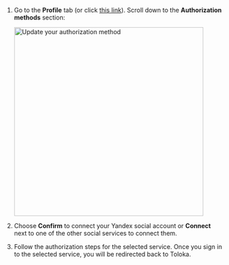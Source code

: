 1. Go to the **Profile** tab (or click [this link](https://platform.toloka.ai/requester/profile)). Scroll down to the **Authorization methods** section:

    <Image width="433px" withBackground imageId="b57ae05ed60fcaa8686e40790b12c78e" alt="Update your authorization method" />

1. Choose **Confirm** to connect your Yandex social account or **Connect** next to one of the other social services to connect them.

1. Follow the authorization steps for the selected service. Once you sign in to the selected service, you will be redirected back to Toloka.